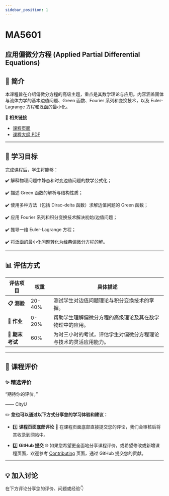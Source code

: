 ```yaml
---
sidebar_position: 1
---
```


# MA5601
## 应用偏微分方程 (Applied Partial Differential Equations)

## **📘 简介**
本课程旨在介绍偏微分方程的高级主题，重点是其数学理论与应用。内容涵盖固体与流体力学的基本边值问题、Green 函数、Fourier 系列和变换技术，以及 Euler-Lagrange 方程和泛函的最小化。

🔗 **相关链接**
- [课程页面](https://www.cityu.edu.hk/catalogue/pg/202425/course/MA5601.htm)
- [课程大纲 PDF](https://www.cityu.edu.hk/catalogue/pg/202425/course/MA5601.pdf)

---

## **🎯 学习目标**

完成课程后，学生将能够：

✔️ 解释物理问题中静态和时变边值问题的数学公式化；

✔️ 描述 Green 函数的解析与结构性质；

✔️ 使用多种方法（包括 Dirac-delta 函数）求解边值问题的 Green 函数；

✔️ 应用 Fourier 系列和积分变换技术解决初始/边值问题；

✔️ 推导一维 Euler-Lagrange 方程；

✔️ 将泛函的最小化问题转化为经典偏微分方程的解。

---

## **📊 评估方式**

| **评估项目**            | **权重** | **具体描述**                                                                                       |
|------------------------|---------|---------------------------------------------------------------------------------------------------|
| **📋 测验**             | 20-40%   | 测试学生对边值问题理论与积分变换技术的掌握。                                                          |
| **📂 作业**             | 0-20%    | 帮助学生理解偏微分方程的高级理论及其在数学物理中的应用。                                                  |
| **📝 期末考试**         | 60%      | 为时三小时的考试，评估学生对偏微分方程理论与技术的灵活应用能力。                                             |

---

## **💬 课程评价**

### ✨ **精选评价**
<div className={commentStyles.commentBox}>
    <p className={commentStyles.commentText}>
        “期待你的评价。”
    </p>
    <p className={commentStyles.commentAuthor}>—— CityU</p>
</div>

✏️ **您也可以通过以下方式分享您的学习体验和建议：**

- 1️⃣ **课程页面底部评论**
💬 在课程页面底部直接提交您的评论，我们会审核后将其收录到网站中。

- 2️⃣ **GitHub 提交**
🌐 如果您希望更全面地分享课程评价，或希望修改或新增课程页面，欢迎参考 [Contributing](https://penjc.github.io/CityU/contributing) 页面，通过 GitHub 提交您的贡献。

---

## **💡 加入讨论**

在下方评论分享您的评价、问题或经验👇
<Utterances />